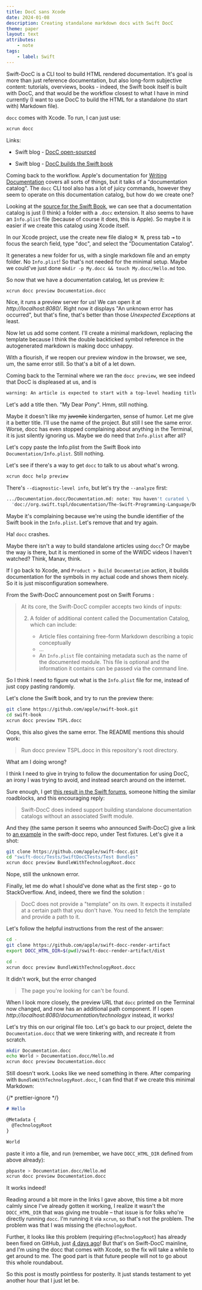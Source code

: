 ```yaml
---
title: DocC sans Xcode
date: 2024-01-08
description: Creating standalone markdown docs with Swift DocC
theme: paper
layout: text
attributes:
    - note
tags:
    - label: Swift
---
```



Swift-DocC is a CLI tool to build HTML rendered documentation. It's goal is more
than just reference documentation, but also long-form subjective content:
tutorials, overviews, books - indeed, the Swift book itself is built with DocC,
and that would be the workflow closest to what I have in mind currently (I want
to use DocC to build the HTML for a standalone (to start with) Markdown file).

`docc` comes with Xcode. To run, I can just use:

```sh
xcrun docc
```

Links:

-   Swift blog - [DocC open-sourced](https://www.swift.org/blog/swift-docc/)

-   Swift blog - [DocC builds the Swift
    book](https://www.swift.org/blog/tspl-on-docc/)

Coming back to the workflow. Apple's documentation for [Writing
Documentation](https://developer.apple.com/documentation/xcode/writing-documentation)
covers all sorts of things, but it talks of a "documentation catalog". The
`docc` CLI tool also has a lot of juicy commands, however they seem to operate
on this documentation catalog, but how do we create one?

Looking at the [source for the Swift Book](https://github.com/apple/swift-book),
we can see that a documentation catalog is just (I think) a folder with a
`.docc` extension. It also seems to have an `Info.plist` file (because of course
it does, this is Apple). So maybe it is easier if we create this catalog using
Xcode itself.

In our Xcode project, use the create new file dialog <kbd>⌘ N</kbd>, press
tab <kbd>⇥</kbd> to focus the search field, type "doc", and select the
"Documentation Catalog".

It generates a new folder for us, with a single markdown file and an empty
folder. No `Info.plist`! So that's not needed for the minimal setup. Maybe we
could've just done `mkdir -p My.docc && touch My.docc/Hello.md` too.

So now that we have a documentation catalog, let us preview it:

```sh
xcrun docc preview Documentation.docc
```

Nice, it runs a preview server for us! We can open it at
_http://localhost:8080/_. Right now it displays "An unknown error has occurred",
but that's fine, that's better than those <i>Unexpected Exception</i>s at least.

Now let us add some content. I'll create a minimal markdown, replacing the
template because I think the double backticked symbol reference in the
autogenerated markdown is making docc unhappy.

With a flourish, if we reopen our preview window in the browser, we see, um, the
same error still. So that's a bit of a let down.

Coming back to the Terminal where we ran the `docc preview`, we see indeed that
DocC is displeased at us, and is

```sh
warning: An article is expected to start with a top-level heading title
```

Let's add a title then. "My Dear Pony". Hmm, still nothing.

Maybe it doesn't like my <strike>juvenile</strike> kindergarten, sense of humor.
Let me give it a better title. I'll use the name of the project. But still I see
the same error. Worse, docc has even stopped complaining about anything in the
Terminal, it is just silently ignoring us. Maybe we do need that `Info.plist`
after all?

Let's copy paste the Info.plist from the Swift Book <RefLink
href="https://github.com/apple/swift-book/blob/main/TSPL.docc/Info.plist" />
into `Documentation/Info.plist`. Still nothing.

Let's see if there's a way to get `docc` to talk to us about what's wrong.

```sh
xcrun docc help preview
```

There's `--diagnostic-level info`, but let's try the `--analyze` first:

```sh
.../Documentation.docc/Documentation.md: note: You haven't curated \
  'doc://org.swift.tspl/documentation/The-Swift-Programming-Language/Documentation'
```

Maybe it's complaining because we're using the bundle identifier of the Swift
book in the `Info.plist`. Let's remove that and try again.

Ha! `docc` crashes.

Maybe there isn't a way to build standalone articles using `docc`? Or maybe the
way is there, but it is mentioned in some of the WWDC videos I haven't watched?
Think, Manav, think.

If I go back to Xcode, and `Product > Build Documentation` action, it builds
documentation for the symbols in my actual code and shows them nicely. So it is
just misconfiguration somewhere.

From the Swift-DocC announcement post on Swift Forums <RefLink
href="https://forums.swift.org/t/announcing-swift-docc/52797" />:

> At its core, the Swift-DocC compiler accepts two kinds of inputs:
>
> 2. A folder of additional content called the Documentation Catalog, which can
>    include:
>
>     - Article files containing free-form Markdown describing a topic
>       conceptually
>     - ...
>     - An `Info.plist` file containing metadata such as the name of the
>       documented module. This file is optional and the information it contains
>       can be passed via the command line.

So I think I need to figure out what is the `Info.plist` file for me, instead of
just copy pasting randomly.

Let's clone the Swift book, and try to run the preview there:

```sh
git clone https://github.com/apple/swift-book.git
cd swift-book
xcrun docc preview TSPL.docc
```

Oops, this also gives the same error. The README mentions this should work:

> Run docc preview TSPL.docc in this repository's root directory.

What am I doing wrong?

I think I need to give in trying to follow the documentation for using DocC, an
irony I was trying to avoid, and instead search around on the internet.

Sure enough, I get [this result in the Swift
forums](https://forums.swift.org/t/standalone-docc-compile/52832), someone
hitting the similar roadblocks, and this encouraging reply:

> Swift-DocC does indeed support building standalone documentation catalogs
> without an associated Swift module.

And they (the same person it seems who announced Swift-DocC) give a link to [an
example](https://github.com/apple/swift-docc/tree/main/Tests/SwiftDocCTests/Test%20Bundles/BundleWithTechnologyRoot.docc)
in the swift-docc repo, under Test fixtures. Let's give it a shot:

```sh
git clone https://github.com/apple/swift-docc.git
cd "swift-docc/Tests/SwiftDocCTests/Test Bundles"
xcrun docc preview BundleWithTechnologyRoot.docc
```

Nope, still the unknown error.

Finally, let me do what I should've done what as the first step - go to
StackOverflow. And, indeed, there we find the solution <RefLink
href="https://stackoverflow.com/questions/76645803/unable-to-build-documentaion-using-docc-preview-file-docc"/>:

> DocC does not provide a "template" on its own. It expects it installed at a
> certain path that you don't have. You need to fetch the template and provide a
> path to it.

Let's follow the helpful instructions from the rest of the answer:

```sh
cd -
git clone https://github.com/apple/swift-docc-render-artifact
export DOCC_HTML_DIR=$(pwd)/swift-docc-render-artifact/dist

cd -
xcrun docc preview BundleWithTechnologyRoot.docc
```

It didn't work, but the error changed

> The page you're looking for can't be found.

<div style={{wordBreak: "break-all"}}>

When I look more closely, the preview URL that `docc` printed on the Terminal
now changed, and now has an additional path component. If I open
_http://localhost:8080/documentation/technologyx_ instead, it works!

</div>

Let's try this on our original file too. Let's go back to our project, delete
the `Documentation.docc` that we were tinkering with, and recreate it from
scratch.

```sh
mkdir Documentation.docc
echo World > Documentation.docc/Hello.md
xcrun docc preview Documentation.docc
```

Still doesn't work. Looks like we need something in there. After comparing with
`BundleWithTechnologyRoot.docc`, I can find that if we create this minimal
Markdown:

{/* prettier-ignore */}
```md
# Hello

@Metadata {
  @TechnologyRoot
}

World
```

paste it into a file, and run (remember, we have `DOCC_HTML_DIR` defined from
above already):

```sh
pbpaste > Documentation.docc/Hello.md
xcrun docc preview Documentation.docc
```

It works indeed!

Reading around a bit more in the links I gave above, this time a bit more calmly
since I've already gotten it working, I realize it wasn't the `DOCC_HTML_DIR`
that was giving me trouble – that issue is for folks who're directly running
`docc`. I'm running it via `xcrun`, so that's not the problem. The problem was
that I was missing the `@TechnologyRoot`.

Further, it looks like this problem (requiring `@TechnologyRoot`) has already
been fixed on GitHub, just [4 days
ago](https://github.com/apple/swift-docc/pull/778)! But that's on Swift-DocC
mainline, and I'm using the docc that comes with Xcode, so the fix will take a
while to get around to me. The good part is that future people will not to go
about this whole roundabout.

So this post is mostly pointless for posterity. It just stands testament to yet
another hour that I just let be.

